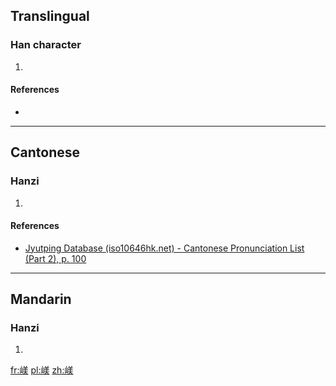 ==Translingual==

===Han character===
{{Han char|rn=46|rad=山|as=09|sn=12|four=|canj=山廿土大 (UTGK)|ids=⿰[[山]][[美]]}}

# {{defn|Han|sort=山09}}

====References====
* {{Han ref|kx=0316.060|dkj=08269|dj=0616.330|hdz=10788.180|uh=5D44|ud=23876}}

----

==Cantonese==

===Hanzi===
{{yue-hanzi|jyut=[[mei5]]|y=mei5}}

# {{defn|lang=yue|sort=山09}}

====References====
* [http://www.iso10646hk.net/jp/document/download.jsp Jyutping Database (iso10646hk.net) - Cantonese Pronunciation List (Part 2), p. 100]

----

==Mandarin==

===Hanzi===
{{cmn-hanzi|pin=[[měi]] ([[mei3]])|wg=mei<sup>3</sup>}}

# {{defn|lang=cmn|sort=山09}}

[[fr:嵄]]
[[pl:嵄]]
[[zh:嵄]]